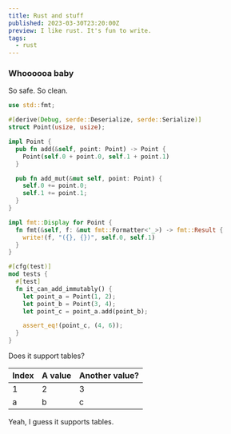 ```yaml
---
title: Rust and stuff
published: 2023-03-30T23:20:00Z
preview: I like rust. It's fun to write.
tags:
  - rust
---
```


### Whoooooa baby

So safe. So clean.

```rust
use std::fmt;

#[derive(Debug, serde::Deserialize, serde::Serialize)]
struct Point(usize, usize);

impl Point {
  pub fn add(&self, point: Point) -> Point {
    Point(self.0 + point.0, self.1 + point.1)
  }

  pub fn add_mut(&mut self, point: Point) {
    self.0 += point.0;
    self.1 += point.1;
  }
}

impl fmt::Display for Point {
  fn fmt(&self, f: &mut fmt::Formatter<'_>) -> fmt::Result {
    write!(f, "({}, {})", self.0, self.1)
  }
}

#[cfg(test)]
mod tests {
  #[test]
  fn it_can_add_immutably() {
    let point_a = Point(1, 2);
    let point_b = Point(3, 4);
    let point_c = point_a.add(point_b);

    assert_eq!(point_c, (4, 6));
  }
}
```

Does it support tables?

| Index | A value | Another value? |
| ----- | ------- | -------------- |
| 1     | 2       | 3              |
| a     | b       | c              |

Yeah, I guess it supports tables.
